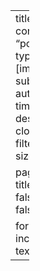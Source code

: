 ---
title: "Posts"
listing:
  contents: 
  - "posts/**/*/**.qmd"
  type: grid
  fields: [image, date, title, subtitle, categories, author, reading-time]
  sort: "date desc"
  #categories: cloud
  sort-ui: false
  filter-ui: false
  page-size: 9         

page-layout: full
title-block-banner: false
comments: false
toc: true

format:
  html:
    include-in-header:
      - text: |
          <link rel="stylesheet" href="https://cdnjs.cloudflare.com/ajax/libs/font-awesome/6.0.0/css/all.min.css">
---